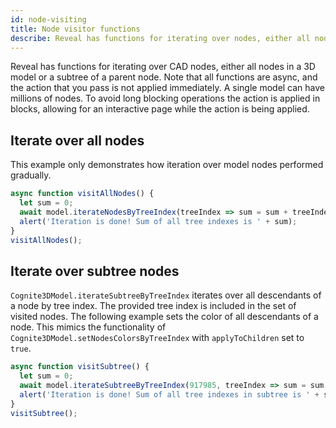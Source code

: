 ```yaml
---
id: node-visiting
title: Node visitor functions
describe: Reveal has functions for iterating over nodes, either all nodes in a 3D model or a subtree of a parent node.
---
```



Reveal has functions for iterating over CAD nodes, either all nodes in a 3D model or a subtree of a parent node.
Note that all functions are async, and the action that you pass is not applied immediately. A single model can
have millions of nodes. To avoid long blocking operations the action is applied in blocks, allowing for an
interactive page while the action is being applied.

<DemoWrapper name="Cognite3DViewerDemo" />

## Iterate over all nodes

This example only demonstrates how iteration over model nodes performed gradually.

```jsx runnable-2x
async function visitAllNodes() {
  let sum = 0;
  await model.iterateNodesByTreeIndex(treeIndex => sum = sum + treeIndex)
  alert('Iteration is done! Sum of all tree indexes is ' + sum);
}
visitAllNodes();
```

## Iterate over subtree nodes

`Cognite3DModel.iterateSubtreeByTreeIndex` iterates over all descendants of a node by tree index. The provided
tree index is included in the set of visited nodes. The following example sets the color of all descendants of
a node. This mimics the functionality of `Cognite3DModel.setNodesColorsByTreeIndex` with `applyToChildren`
set to `true`.

```jsx runnable-2x
async function visitSubtree() {
  let sum = 0;
  await model.iterateSubtreeByTreeIndex(917985, treeIndex => sum = sum + treeIndex);
  alert('Iteration is done! Sum of all tree indexes in subtree is ' + sum);
}
visitSubtree();
```
